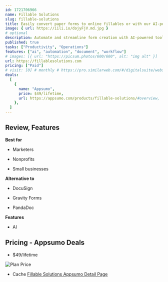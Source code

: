 ```yaml
---
id: 1721706966
name: Fillable Solutions
slug: fillable-solutions
title: Easily convert paper forms to online fillables or with our AI-powered tool create forms in seconds
image: { url: https://iili.io/dojyFjV.md.jpg }
# optional
description: Automate and streamline form creation with AI-powered tools and advanced featuresShare, manage, and secure documents effortlessly
published: true
tasks: ["Productivity", "Operations"]
features: ["ai", "automation", "document", "workflow"]
# images: [{ url: "https://picsum.photos/600/600", alt: "img alt" }]
url: https://fillablesolutions.com
pricing: ["Paid"]
# visit: [0] # monthly # https://pro.similarweb.com/#/digitalsuite/websiteanalysis/home
deals:
  [
    {
      name: "Appsumo",
      price: $49/lifetime,
      url: https://appsumo.com/products/fillable-solutions/#overview,
    },
  ]
---
```


## Review, Features

**Best for**

- Marketers

- Nonprofits

- Small businesses

**Alternative to**

- DocuSign

- Gravity Forms

- PandaDoc

**Features**

- AI

## Pricing - Appsumo Deals

- $49/lifetime

<Img src="https://iili.io/doSdpVe.png" alt="Plan Price" />

- Cache [Fillable Solutions Appsumo Detail Page](https://iili.io/doS2We2.png)
